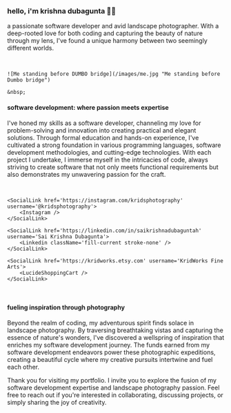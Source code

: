 

### hello, i'm krishna dubagunta 👋🏼

a passionate software developer and avid landscape photographer.
With a deep-rooted love for both coding and capturing the beauty of nature through my lens,
I've found a unique harmony between two seemingly different worlds.

&nbsp;

<div className="flex flex-col items-center">

    ![Me standing before DUMBO bridge](/images/me.jpg "Me standing before Dumbo bridge")

    &nbsp;

</div>


#### software development: where passion meets expertise

I've honed my skills as a software developer, channeling my love for problem-solving and innovation
into creating practical and elegant solutions. Through formal education and hands-on experience,
I've cultivated a strong foundation in various programming languages, software development methodologies,
and cutting-edge technologies. With each project I undertake, I immerse myself in the intricacies of
code, always striving to create software that not only meets functional requirements but also
demonstrates my unwavering passion for the craft.

&nbsp;

<div className='flex flex-wrap justify-evenly items-stretch'>
    <SocialLink href='https://github.com/krishnadubagunta' username='@krishnadubagunta'>
        <Github className='fill-current stroke-none' />
    </SocialLink>

    <SocialLink href='https://instagram.com/kridsphotography' username='@kridsphotography'>
        <Instagram />
    </SocialLink>

    <SocialLink href='https://linkedin.com/in/saikrishnadubaguntah' username='Sai Krishna Dubagunta'>
        <Linkedin className='fill-current stroke-none' />
    </SocialLink>

    <SocialLink href='https://kridworks.etsy.com' username='KridWorks Fine Arts'>
        <LucideShoppingCart />
    </SocialLink>
</div>

&nbsp;

#### fueling inspiration through photography

Beyond the realm of coding, my adventurous spirit finds solace in landscape photography. By traversing
breathtaking vistas and capturing the essence of nature's wonders, I've discovered a wellspring of
inspiration that enriches my software development journey. The funds earned from my software development
endeavors power these photographic expeditions, creating a beautiful cycle where my creative pursuits
intertwine and fuel each other.

Thank you for visiting my portfolio. I invite you to explore the fusion of my software development
expertise and landscape photography passion. Feel free to reach out if you're interested in collaborating,
discussing projects, or simply sharing the joy of creativity.

